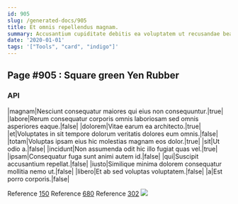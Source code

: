 ```yaml
---
id: 905
slug: /generated-docs/905
title: Et omnis repellendus magnam.
summary: Accusantium cupiditate debitis ea voluptatem ut recusandae beatae voluptas ea.
date: '2020-01-01'
tags: '["Tools", "card", "indigo"]'
---
```


## Page #905 : Square green Yen Rubber
### API

|magnam|Nesciunt consequatur maiores qui eius non consequuntur.|true|
|labore|Rerum consequatur corporis omnis laboriosam sed omnis asperiores eaque.|false|
|dolorem|Vitae earum ea architecto.|true|
|et|Voluptates in sit tempore dolorum veritatis dolores eum omnis.|false|
|totam|Voluptas ipsam eius hic molestias magnam eos dolor.|true|
|sit|Ut odio a.|false|
|incidunt|Non assumenda odit hic illo fugiat quas vel.|true|
|ipsam|Consequatur fuga sunt animi autem id.|false|
|qui|Suscipit accusantium repellat.|false|
|iusto|Similique minima dolorem consequatur mollitia nemo ut.|false|
|libero|Et ab sed voluptas voluptatem.|false|
|a|Est porro corporis.|false|

Reference [150](/150)
Reference [680](/680)
Reference [302](/302)
![](/assets/cats-1.jpg)


